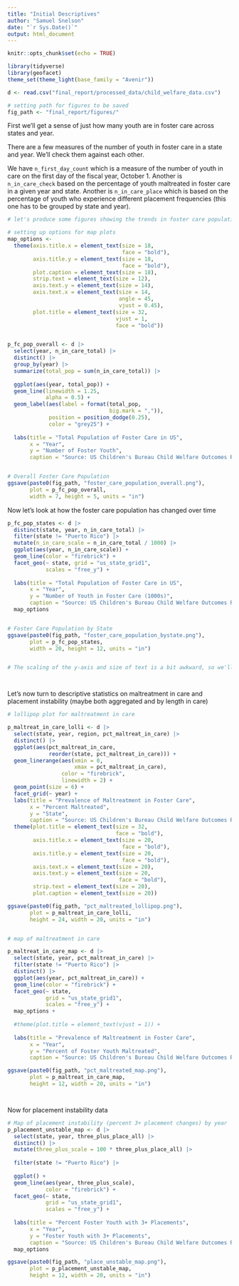 ```yaml
---
title: "Initial Descriptives"
author: "Samuel Snelson"
date: "`r Sys.Date()`"
output: html_document
---
```


```r
knitr::opts_chunk$set(echo = TRUE)

library(tidyverse)
library(geofacet)
theme_set(theme_light(base_family = "Avenir"))
```




```r

d <- read.csv("final_report/processed_data/child_welfare_data.csv")

# setting path for figures to be saved
fig_path <- "final_report/figures/"

```


First we'll get a sense of just how many youth are in foster care across states and year. 

There are a few measures of the number of youth in foster care in a state and year. We'll check them against each other. 

We have `n_first_day_count` which is a measure of the number of youth in care on the first day of the fiscal year, October 1. Another is `n_in_care_check` based on the percentage of youth maltreated in foster care in a given year and state. Another is `n_in_care_place` which is based on the percentage of youth who experience different placement frequencies (this one has to be grouped by state and year). 

```r

# let's produce some figures showing the trends in foster care populations across these states

# setting up options for map plots
map_options <-  
  theme(axis.title.x = element_text(size = 18, 
                                    face = "bold"), 
        axis.title.y = element_text(size = 18, 
                                    face = "bold"), 
        plot.caption = element_text(size = 18),
        strip.text = element_text(size = 12),
        axis.text.y = element_text(size = 14), 
        axis.text.x = element_text(size = 14, 
                                   angle = 45, 
                                   vjust = 0.45), 
        plot.title = element_text(size = 32, 
                                  vjust = 1, 
                                  face = "bold"))


p_fc_pop_overall <- d |>
  select(year, n_in_care_total) |> 
  distinct() |> 
  group_by(year) |> 
  summarize(total_pop = sum(n_in_care_total)) |> 
   
  ggplot(aes(year, total_pop)) +
  geom_line(linewidth = 1.25, 
            alpha = 0.5) + 
  geom_label(aes(label = format(total_pop, 
                                big.mark = ",")), 
             position = position_dodge(0.25), 
             color = "grey25") +
  
  labs(title = "Total Population of Foster Care in US", 
       x = "Year", 
       y = "Number of Foster Youth", 
       caption = "Source: US Children's Bureau Child Welfare Outcomes Report Data")


# Overall Foster Care Population 
ggsave(paste0(fig_path, "foster_care_population_overall.png"),
       plot = p_fc_pop_overall, 
       width = 7, height = 5, units = "in")

```

Now let's look at how the foster care population has changed over time


```r

p_fc_pop_states <- d |> 
  distinct(state, year, n_in_care_total) |> 
  filter(state != "Puerto Rico") |>
  mutate(n_in_care_scale = n_in_care_total / 1000) |> 
  ggplot(aes(year, n_in_care_scale)) + 
  geom_line(color = "firebrick") + 
  facet_geo(~ state, grid = "us_state_grid1", 
            scales = "free_y") + 
  
  labs(title = "Total Population of Foster Care in US", 
       x = "Year", 
       y = "Number of Youth in Foster Care (1000s)", 
       caption = "Source: US Children's Bureau Child Welfare Outcomes Report Data") + 
  map_options


# Foster Care Population by State
ggsave(paste0(fig_path, "foster_care_population_bystate.png"), 
       plot = p_fc_pop_states, 
       width = 20, height = 12, units = "in")


# The scaling of the y-axis and size of text is a bit awkward, so we'll return to this bit this is the bulk of the plot we're interested in




```


Let's now turn to descriptive statistics on maltreatment in care and placement instability (maybe both aggregated and by length in care)


```r

# lollipop plot for maltreatment in care 

p_maltreat_in_care_lolli <- d |> 
  select(state, year, region, pct_maltreat_in_care) |> 
  distinct() |> 
  ggplot(aes(pct_maltreat_in_care, 
             reorder(state, pct_maltreat_in_care))) + 
  geom_linerange(aes(xmin = 0, 
                     xmax = pct_maltreat_in_care), 
                 color = "firebrick", 
                 linewidth = 2) +
  geom_point(size = 6) + 
  facet_grid(~ year) + 
  labs(title = "Prevalence of Maltreatment in Foster Care", 
       x = "Percent Maltreated",
       y = "State", 
       caption = "Source: US Children's Bureau Child Welfare Outcomes Report Data") + 
  theme(plot.title = element_text(size = 32, 
                                  face = "bold"), 
        axis.title.x = element_text(size = 20, 
                                    face = "bold"), 
        axis.title.y = element_text(size = 20, 
                                    face = "bold"), 
        axis.text.x = element_text(size = 20), 
        axis.text.y = element_text(size = 20, 
                                   face = "bold"), 
        strip.text = element_text(size = 20), 
        plot.caption = element_text(size = 20))

ggsave(paste0(fig_path, "pct_maltreated_lollipop.png"), 
       plot = p_maltreat_in_care_lolli,
       height = 24, width = 20, units = "in")


# map of maltreatment in care

p_maltreat_in_care_map <- d |> 
  select(state, year, pct_maltreat_in_care) |>
  filter(state != "Puerto Rico") |> 
  distinct() |>
  ggplot(aes(year, pct_maltreat_in_care)) + 
  geom_line(color = "firebrick") + 
  facet_geo(~ state, 
            grid = "us_state_grid1", 
            scales = "free_y") + 
  map_options + 
  
  #theme(plot.title = element_text(vjust = 1)) +
    
  labs(title = "Prevalence of Maltreatment in Foster Care", 
       x = "Year",
       y = "Percent of Foster Youth Maltreated", 
       caption = "Source: US Children's Bureau Child Welfare Outcomes Report Data")

ggsave(paste0(fig_path, "pct_maltreated_map.png"), 
       plot = p_maltreat_in_care_map,
       height = 12, width = 20, units = "in")




```



Now for placement instability data

```r
# Map of placement instability (percent 3+ placement changes) by year
p_placement_unstable_map <- d |> 
  select(state, year, three_plus_place_all) |> 
  distinct() |> 
  mutate(three_plus_scale = 100 * three_plus_place_all) |> 
  
  filter(state != "Puerto Rico") |> 
  
  ggplot() + 
  geom_line(aes(year, three_plus_scale), 
            color = "firebrick") + 
  facet_geo(~ state, 
            grid = "us_state_grid1", 
            scales = "free_y") + 
  
  labs(title = "Percent Foster Youth with 3+ Placements", 
       x = "Year", 
       y = "Foster Youth with 3+ Placements", 
       caption = "Source: US Children's Bureau Child Welfare Outcomes Report Data") +
  map_options

ggsave(paste0(fig_path, "place_unstable_map.png"), 
       plot = p_placement_unstable_map, 
       height = 12, width = 20, units = "in")



```



